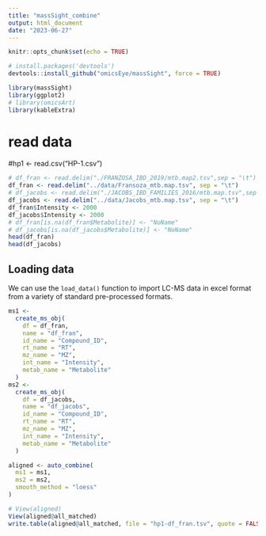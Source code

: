```yaml
---
title: "massSight_combine"
output: html_document
date: "2023-06-27"
---
```

```r
knitr::opts_chunk$set(echo = TRUE)
```
```r
# install.packages('devtools')
devtools::install_github("omicsEye/massSight", force = TRUE)
```
```r
library(massSight)
library(ggplot2)
# library(omicsArt)
library(kableExtra)
```
# read data 
#hp1 <- read.csv("HP-1.csv")
```r
# df_fran <- read.delim("./FRANZOSA_IBD_2019/mtb.map2.tsv",sep = "\t")
df_fran <- read.delim("../data/Fransoza_mtb.map.tsv", sep = "\t")
# df_jacobs <- read.delim("./JACOBS_IBD_FAMILIES_2016/mtb.map.tsv",sep = "\t")
df_jacobs <- read.delim("../data/Jacobs_mtb.map.tsv", sep = "\t")
df_fran$Intensity <- 2000
df_jacobs$Intensity <- 2000
# df_fran[is.na(df_fran$Metabolite)] <- "NoName"
# df_jacobs[is.na(df_jacobs$Metabolite)] <- "NoName"
head(df_fran)
head(df_jacobs)
```
## Loading data
We can use the `load_data()` function to import LC-MS data in excel format from a variety of standard pre-processed formats.

```r
ms1 <-
  create_ms_obj(
    df = df_fran,
    name = "df_fran",
    id_name = "Compound_ID",
    rt_name = "RT",
    mz_name = "MZ",
    int_name = "Intensity",
    metab_name = "Metabolite"
  )
ms2 <-
  create_ms_obj(
    df = df_jacobs,
    name = "df_jacobs",
    id_name = "Compound_ID",
    rt_name = "RT",
    mz_name = "MZ",
    int_name = "Intensity",
    metab_name = "Metabolite"
  )
```

```r
aligned <- auto_combine(
  ms1 = ms1,
  ms2 = ms2,
  smooth_method = "loess"
)
```

```r
# View(aligned)
View(aligned@all_matched)
write.table(aligned@all_matched, file = "hp1-df_fran.tsv", quote = FALSE, sep = "\t", row.names = FALSE)
```
